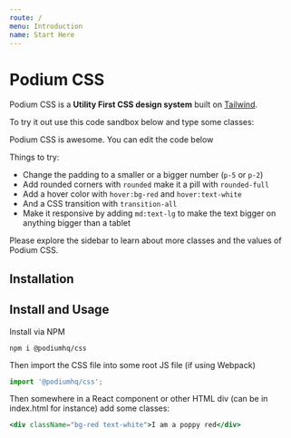 ```yaml
---
route: /
menu: Introduction
name: Start Here
---
```



# Podium CSS

Podium CSS is a **Utility First CSS design system** built on [Tailwind](https://tailwindcss.com).

To try it out use this code sandbox below and type some classes:

<Playground>
  <div className="bg-tan p-5 text-sm font-bold">
    Podium CSS is awesome. You can edit the code below
  </div>
</Playground>

Things to try:

- Change the padding to a smaller or a bigger number (`p-5` or `p-2`)
- Add rounded corners with `rounded` make it a pill with `rounded-full`
- Add a hover color with `hover:bg-red` and `hover:text-white`
- And a CSS transition with `transition-all`
- Make it responsive by adding `md:text-lg` to make the text bigger on anything bigger than a tablet

Please explore the sidebar to learn about more classes and the values of Podium CSS.

## Installation

## Install and Usage

Install via NPM

```
npm i @podiumhq/css
```

Then import the CSS file into some root JS file (if using Webpack)

```js
import '@podiumhq/css';
```

Then somewhere in a React component or other HTML div (can be in index.html for instance) add some classes:

```jsx
<div className="bg-red text-white">I am a poppy red</div>
```
